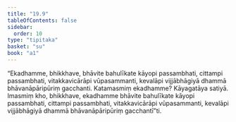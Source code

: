 ```yaml
---
title: "19.9"
tableOfContents: false
sidebar:
  order: 10
type: "tipitaka"
basket: "su"
book: "a1"
---
```



<DynamicBreadcrumb />

<Division number="571" book="a1">

<Paragraph number="460" book="a1">
“Ekadhamme, bhikkhave, bhāvite bahulīkate kāyopi passambhati, cittampi passambhati, vitakkavicārāpi vūpasammanti, kevalāpi vijjābhāgiyā dhammā bhāvanāpāripūriṃ gacchanti. Katamasmiṃ ekadhamme? Kāyagatāya satiyā. Imasmiṃ kho, bhikkhave, ekadhamme bhāvite bahulīkate kāyopi passambhati, cittampi passambhati, vitakkavicārāpi vūpasammanti, kevalāpi vijjābhāgiyā dhammā bhāvanāpāripūriṃ gacchantī”ti.
</Paragraph>
</Division>